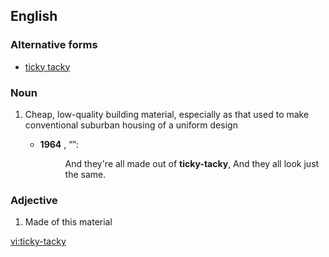 ==English==

===Alternative forms===
* [[ticky tacky]]

===Noun===
{{en-noun|-}}

# {{context|US|lang=en}} Cheap, low-quality building material, especially as that used to make conventional suburban housing of a uniform design
#* '''1964''' {{w|Malvina Reynolds}}, “{{w|Little Boxes}}”:
#*:And they're all made out of '''ticky-tacky''', And they all look just the same.

===Adjective===
{{en-adj|-}}

# {{context|US|lang=en}} Made of this material

[[vi:ticky-tacky]]